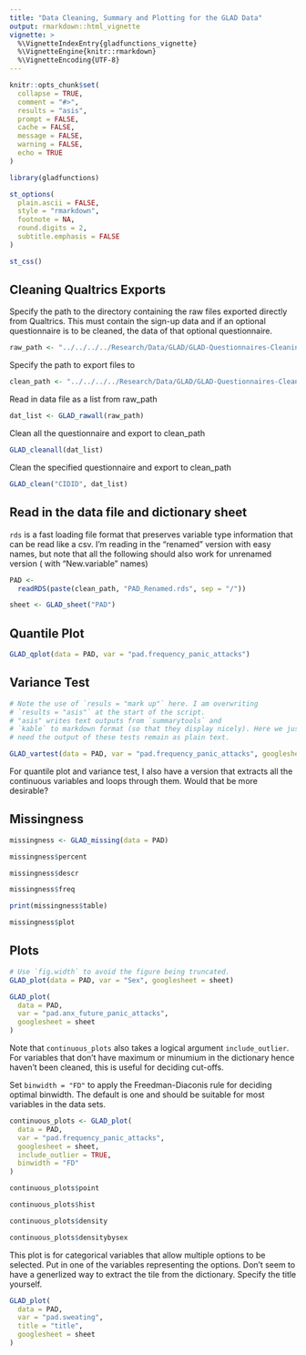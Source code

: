 ```yaml
---
title: "Data Cleaning, Summary and Plotting for the GLAD Data"
output: rmarkdown::html_vignette
vignette: >
  %\VignetteIndexEntry{gladfunctions_vignette}
  %\VignetteEngine{knitr::rmarkdown}
  %\VignetteEncoding{UTF-8}
---
```


```r
knitr::opts_chunk$set(
  collapse = TRUE,
  comment = "#>",
  results = "asis",
  prompt = FALSE,
  cache = FALSE,
  message = FALSE,
  warning = FALSE,
  echo = TRUE
)
```

```r
library(gladfunctions)
```

```r
st_options(
  plain.ascii = FALSE,
  style = "rmarkdown",
  footnote = NA,
  round.digits = 2,
  subtitle.emphasis = FALSE
)

st_css()
```
## Cleaning Qualtrics Exports

Specify the path to the directory containing the raw files
exported directly from Qualtrics. This must contain the sign-up data and
if an optional questionnaire is to be cleaned, the data of that optional
questionnaire.

```r
raw_path <- "../../../../Research/Data/GLAD/GLAD-Questionnaires-Cleaning/data_raw/"
```

Specify the path to export files to

```r
clean_path <- "../../../../Research/Data/GLAD/GLAD-Questionnaires-Cleaning/data_clean/"
```

Read in data file as a list from raw_path

```r
dat_list <- GLAD_rawall(raw_path)
```

Clean all the questionnaire and export to clean_path

```r
GLAD_cleanall(dat_list)
```

Clean the specified questionnaire and export to clean_path

```r
GLAD_clean("CIDID", dat_list)
```

## Read in the data file and dictionary sheet

`rds` is a fast loading file format that preserves variable type
information that can be read like a csv.  I'm reading in the "renamed"
version with easy names, but note that all the following should also work
for unrenamed version ( with "New.variable" names)

```r
PAD <-
  readRDS(paste(clean_path, "PAD_Renamed.rds", sep = "/"))

sheet <- GLAD_sheet("PAD")
```

## Quantile Plot

```r
GLAD_qplot(data = PAD, var = "pad.frequency_panic_attacks")
```

## Variance Test

```r
# Note the use of `resuls = "mark up"` here. I am overwriting
# `results = "asis"` at the start of the script.
# "asis" writes text outputs from `summarytools` and
# `kable` to markdown format (so that they display nicely). Here we just
# need the output of these tests remain as plain text.

GLAD_vartest(data = PAD, var = "pad.frequency_panic_attacks", googlesheet = sheet)
```

For quantile plot and variance test, I also have a version that extracts
all the continuous variables and loops through them.  Would that be more
desirable?

## Missingness

```r
missingness <- GLAD_missing(data = PAD)
 ```

```r
missingness$percent
 ```

```r
missingness$descr
```

```r
missingness$freq
```

```r
print(missingness$table)
```

```r
missingness$plot
```

## Plots

 ```r
# Use `fig.width` to avoid the figure being truncated.
GLAD_plot(data = PAD, var = "Sex", googlesheet = sheet)
```

```r
GLAD_plot(
  data = PAD,
  var = "pad.anx_future_panic_attacks",
  googlesheet = sheet
)
```

Note that `continuous_plots` also takes a logical argument `include_outlier`.
For variables that don't have maximum or minumium in the dictionary hence haven't been cleaned,
this is useful for deciding cut-offs.

Set `binwidth = "FD"` to apply the Freedman-Diaconis rule for deciding
optimal binwidth. The default is one and should be suitable for most
variables in the data sets.

```r
continuous_plots <- GLAD_plot(
  data = PAD,
  var = "pad.frequency_panic_attacks",
  googlesheet = sheet,
  include_outlier = TRUE,
  binwidth = "FD"
)
```

```r
continuous_plots$point
```

```r
continuous_plots$hist
```

```r
continuous_plots$density
```

```r
continuous_plots$densitybysex
```

This plot is for categorical variables that allow multiple options to be selected.
Put in one of the variables representing the options. Don't seem to have a
generlized way to extract the tile from the dictionary. Specify the title yourself.

```r
GLAD_plot(
  data = PAD,
  var = "pad.sweating",
  title = "title",
  googlesheet = sheet
)
```
